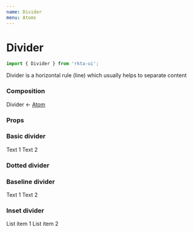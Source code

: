```yaml
---
name: Divider
menu: Atoms
---
```



# Divider
```js
import { Divider } from 'rkta-ui';
```

Divider is a horizontal rule (line) which usually helps to separate content

### Composition

Divider &larr; [Atom](/src-atoms-atom-atom)

### Props

<Props of={StaticDivider} />

### Basic divider

<Playground>
  <Paper color14>Text 1</Paper>
  <Divider />
  <Paper color14>Text 2</Paper>
</Playground>

### Dotted divider

<Playground>
  <Divider dotted />
</Playground>

### Baseline divider

<Playground>
  <Paper color14>Text 1</Paper>
  <Divider baseline />
  <Paper color14>Text 2</Paper>
</Playground>

### Inset divider

<Playground>
  <List>
    <ListButton>
      <Addon>
        <Archive />
      </Addon>
      <ListItemBody>List item 1</ListItemBody>
    </ListButton>
    <Divider inset />
    <ListButton>
      <Addon>
        <Bell />
      </Addon>
      <ListItemBody>List item 2</ListItemBody>
    </ListButton>
  </List>
</Playground>
